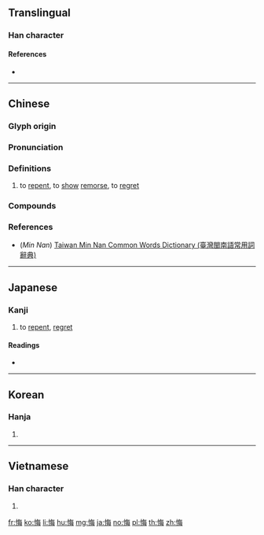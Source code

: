 {{character info/new}}
{{character info/new|0xfa3d}}
{{character info/new|0x2f8a3}}

==Translingual==

===Han character===
{{Han char|rn=61|rad=心|as=07|asj=06|sn=10|snj=9|four=98055|canj=POWY|ids=⿰忄每(GHTKV),⿰忄毎(J)}}

====References====
* {{Han ref|kx=0387.170|dkj=10617|dj=0719.280|hdz=42305.130|uh=6094|ud=24724|bh=AEAC|bd=44716}}

----

==Chinese==
{{zh-forms|alt=𢙽:historical variant,𠧩:ancient form}}

===Glyph origin===
{{Han etym}}

===Pronunciation===
{{zh-pron
|m=huǐ
|c=fui3
|h=pfs=fí
|mn=hóe/tw:húi
|mn_note=hóe - literary; húi - vernacular (Taiwan)
|mc=y
|oc=y
|cat=
}}

===Definitions===
{{zh-hanzi}}

# to [[repent]], to [[show]] [[remorse]], to [[regret]]

===Compounds===
{{zh-der|後悔|悔改|悔恨|懺悔|懊悔|追悔|悔罪}}

===References===
* (''Min Nan'') [http://twblg.dict.edu.tw/holodict_new/index.html Taiwan Min Nan Common Words Dictionary (臺灣閩南語常用詞辭典)]

----

==Japanese==

===Kanji===
{{ja-kanji|grade=c|rs=心07|style=s|kyu=悔}} <!-- 悔 (U+FA3D) is the kyūjitai form (CJK Compatibility Ideograph) -->

# to [[repent]], [[regret]]

====Readings====
* {{ja-readings|on=[[かい]] (kai) < [[くわい]] (kwai), [[け]] (ke)|kun=[[くいる]] (kuiru), [[くやむ]] (kuyamu)}}

----

==Korean==

===Hanja===
{{ko-hanja|hangeul=회|eumhun=|rv=hoe|mr=hoe|y=hoy}}

# {{defn|lang=ko|sort=心07}}

----

==Vietnamese==

===Han character===
{{vi-hantu|[[hối]], [[húi]], [[mủi]]|rs=心07}}

# {{defn|lang=vi|sort=心07}}

[[fr:悔]]
[[ko:悔]]
[[li:悔]]
[[hu:悔]]
[[mg:悔]]
[[ja:悔]]
[[no:悔]]
[[pl:悔]]
[[th:悔]]
[[zh:悔]]
